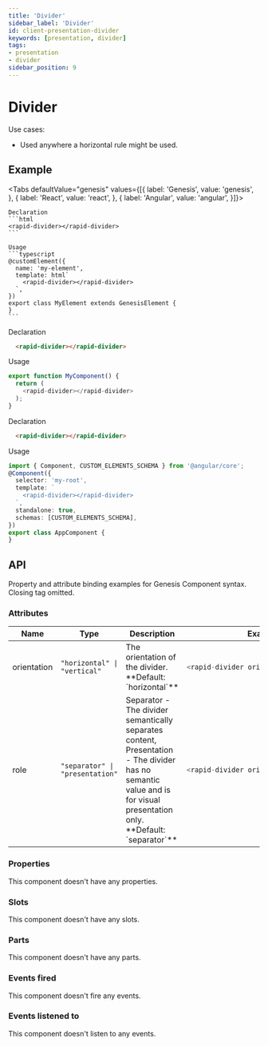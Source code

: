 ```yaml
---
title: 'Divider'
sidebar_label: 'Divider'
id: client-presentation-divider
keywords: [presentation, divider]
tags:
- presentation
- divider
sidebar_position: 9
---
```



# Divider

Use cases:
* Used anywhere a horizontal rule might be used.

## Example

<DividerDemo />

<Tabs defaultValue="genesis" values={[{ label: 'Genesis', value: 'genesis', }, { label: 'React', value: 'react', }, { label: 'Angular', value: 'angular', }]}>

  <TabItem value="genesis">

    Declaration
    ```html
    <rapid-divider></rapid-divider>
    ```

    Usage
    ```typescript
    @customElement({
      name: 'my-element',
      template: html`
        <rapid-divider></rapid-divider>
      `,
    })
    export class MyElement extends GenesisElement {
    }
    ```

  </TabItem>
  <TabItem value="react">

  Declaration
  ```html
    <rapid-divider></rapid-divider>
  ```
  Usage
  ```typescript
  export function MyComponent() {
    return (
      <rapid-divider></rapid-divider>
    );
  }
  ```
</TabItem>
  <TabItem value="angular">

  Declaration
  ```html
    <rapid-divider></rapid-divider>
  ```

  Usage
  ```typescript
  import { Component, CUSTOM_ELEMENTS_SCHEMA } from '@angular/core';
  @Component({
    selector: 'my-root',
    template: `
      <rapid-divider></rapid-divider>
    `,
    standalone: true,
    schemas: [CUSTOM_ELEMENTS_SCHEMA],
  })
  export class AppComponent {
  }
  ```
</TabItem>
</Tabs>

## API

Property and attribute binding examples for Genesis Component syntax. Closing tag omitted.

### Attributes

<table>
  <thead><tr><th>Name</th><th>Type</th><th>Description</th><th>Example</th></tr></thead>
  <tbody>
    <tr>
      <td>orientation</td>
      <td><code>"horizontal" | "vertical"</code></td>
      <td>The orientation of the divider. **Default: `horizontal`**</td>
<td>

```typescript
<rapid-divider orientation="vertical">
```

</td>
    </tr>
    <tr>
      <td>role</td>
      <td><code>"separator" | "presentation"</code></td>
      <td>Separator - The divider semantically separates content, Presentation - The divider has no semantic value and is for visual presentation only. **Default: `separator`**</td>
<td>

```typescript
<rapid-divider orientation="vertical">
```

</td>
    </tr>
  </tbody>
</table>

### Properties

This component doesn't have any properties.

### Slots

This component doesn't have any slots.

### Parts

This component doesn't have any parts.

### Events fired

This component doesn't fire any events.

### Events listened to

This component doesn't listen to any events.

